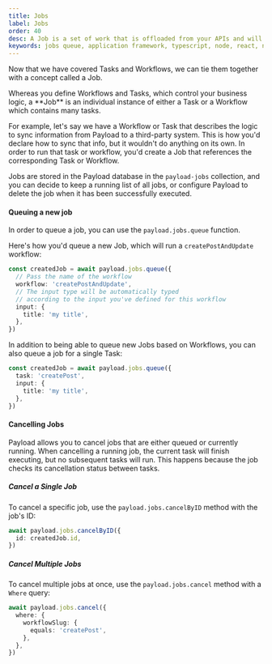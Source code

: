 ```yaml
---
title: Jobs
label: Jobs
order: 40
desc: A Job is a set of work that is offloaded from your APIs and will be processed at a later date.
keywords: jobs queue, application framework, typescript, node, react, nextjs
---
```


Now that we have covered Tasks and Workflows, we can tie them together with a concept called a Job.

<Banner type="default">
  Whereas you define Workflows and Tasks, which control your business logic, a **Job** is an
  individual instance of either a Task or a Workflow which contains many tasks.
</Banner>

For example, let's say we have a Workflow or Task that describes the logic to sync information from Payload to a third-party system. This is how you'd declare how to sync that info, but it wouldn't do anything on its own. In order to run that task or workflow, you'd create a Job that references the corresponding Task or Workflow.

Jobs are stored in the Payload database in the `payload-jobs` collection, and you can decide to keep a running list of all jobs, or configure Payload to delete the job when it has been successfully executed.

#### Queuing a new job

In order to queue a job, you can use the `payload.jobs.queue` function.

Here's how you'd queue a new Job, which will run a `createPostAndUpdate` workflow:

```ts
const createdJob = await payload.jobs.queue({
  // Pass the name of the workflow
  workflow: 'createPostAndUpdate',
  // The input type will be automatically typed
  // according to the input you've defined for this workflow
  input: {
    title: 'my title',
  },
})
```

In addition to being able to queue new Jobs based on Workflows, you can also queue a job for a single Task:

```ts
const createdJob = await payload.jobs.queue({
  task: 'createPost',
  input: {
    title: 'my title',
  },
})
```

#### Cancelling Jobs

Payload allows you to cancel jobs that are either queued or currently running. When cancelling a running job, the current task will finish executing, but no subsequent tasks will run. This happens because the job checks its cancellation status between tasks.

##### Cancel a Single Job

To cancel a specific job, use the `payload.jobs.cancelByID` method with the job's ID:

```ts
await payload.jobs.cancelByID({
  id: createdJob.id,
})
```

##### Cancel Multiple Jobs

To cancel multiple jobs at once, use the `payload.jobs.cancel` method with a `Where` query:

```ts
await payload.jobs.cancel({
  where: {
    workflowSlug: {
      equals: 'createPost',
    },
  },
})
```
